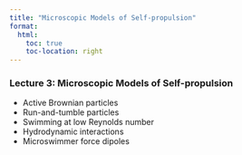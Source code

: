```yaml
---
title: "Microscopic Models of Self-propulsion"
format:
  html:
    toc: true
    toc-location: right
---
```



### Lecture 3: Microscopic Models of Self-propulsion
- Active Brownian particles
- Run-and-tumble particles
- Swimming at low Reynolds number
- Hydrodynamic interactions
- Microswimmer force dipoles
